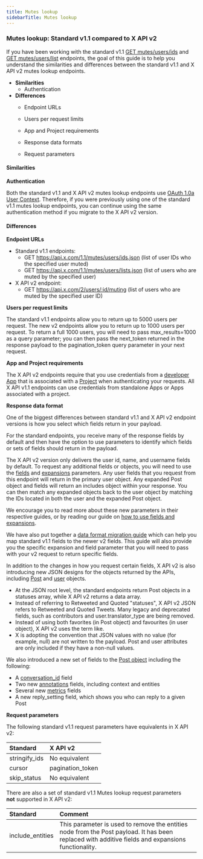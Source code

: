---
title: Mutes lookup
sidebarTitle: Mutes lookup
---


### Mutes lookup: Standard v1.1 compared to X API v2

If you have been working with the standard v1.1 [GET mutes/users/ids](https://developer.x.com/en/docs/twitter-api/v1/accounts-and-users/mute-block-report-users/api-reference/get-mutes-users-ids) and [GET mutes/users/list](https://developer.x.com/en/docs/twitter-api/v1/accounts-and-users/mute-block-report-users/api-reference/get-mutes-users-list) endpoints, the goal of this guide is to help you understand the similarities and differences between the standard v1.1 and X API v2 mutes lookup endpoints.

* **Similarities**
    * Authentication
* **Differences**
    * Endpoint URLs

    * Users per request limits
    * App and Project requirements
    * Response data formats
    * Request parameters

#### Similarities

**Authentication**

Both the standard v1.1 and X API v2 mutes lookup endpoints use [OAuth 1.0a User Context](/resources/fundamentals/authentication#oauth-1-0a-2). Therefore, if you were previously using one of the standard v1.1 mutes lookup endpoints, you can continue using the same authentication method if you migrate to the X API v2 version. 

#### Differences

**Endpoint URLs**

* Standard v1.1 endpoints:
    * GET https://api.x.com/1.1/mutes/users/ids.json
        (list of user IDs who the specified user muted)
    * GET https://api.x.com/1.1/mutes/users/lists.json
        (list of users who are muted by the specified user)
* X API v2 endpoint:
    * GET https://api.x.com/2/users/:id/muting
        (list of users who are muted by the specified user ID)
         

**Users per request limits**

The standard v1.1 endpoints allow you to return up to 5000 users per request. The new v2 endpoints allow you to return up to 1000 users per request. To return a full 1000 users, you will need to pass max_results=1000 as a query parameter; you can then pass the next_token returned in the response payload to the pagination_token query parameter in your next request.
 

**App and Project requirements**

The X API v2 endpoints require that you use credentials from a [developer App](/resources/fundamentals/developer-apps) that is associated with a [Project](/resources/fundamentals/developer-apps) when authenticating your requests. All X API v1.1 endpoints can use credentials from standalone Apps or Apps associated with a project.


**Response data format**

One of the biggest differences between standard v1.1 and X API v2 endpoint versions is how you select which fields return in your payload.

For the standard endpoints, you receive many of the response fields by default and then have the option to use parameters to identify which fields or sets of fields should return in the payload.

The X API v2 version only delivers the user id, name, and username fields by default. To request any additional fields or objects, you will need to use the [fields](/x-api/fundamentals/fields) and [expansions](/x-api/fundamentals/expansions) parameters. Any user fields that you request from this endpoint will return in the primary user object. Any expanded Post object and fields will return an includes object within your response. You can then match any expanded objects back to the user object by matching the IDs located in both the user and the expanded Post object. 

We encourage you to read more about these new parameters in their respective guides, or by reading our guide on [how to use fields and expansions](/x-api/fundamentals/data-dictionary#how-to-use-fields-and-expansions). 

We have also put together a [data format migration guide](/x-api/migrate/data-format-migration#migrating-from-standard-v1-1s-data-format-to-v2) which can help you map standard v1.1 fields to the newer v2 fields. This guide will also provide you the specific expansion and field parameter that you will need to pass with your v2 request to return specific fields. 
 

In addition to the changes in how you request certain fields, X API v2 is also introducing new JSON designs for the objects returned by the APIs, including [Post](/x-api/fundamentals/data-dictionary#tweet) and [user](/x-api/fundamentals/data-dictionary#user) objects.

* At the JSON root level, the standard endpoints return Post objects in a statuses array, while X API v2 returns a data array. 
* Instead of referring to Retweeted and Quoted "statuses", X API v2 JSON refers to Retweeted and Quoted Tweets. Many legacy and deprecated fields, such as contributors and user.translator_type are being removed. 
* Instead of using both favorites (in Post object) and favourites (in user object), X API v2 uses the term like. 
* X is adopting the convention that JSON values with no value (for example, null) are not written to the payload. Post and user attributes are only included if they have a non-null values. 
     

We also introduced a new set of fields to the [Post object](/x-api/fundamentals/data-dictionary#tweet) including the following:

* A [conversation_id](/x-api/fundamentals/conversation-id) field
* Two new [annotations](x-api/fundamentals/tweet-annotations) fields, including context and entities
* Several new [metrics](/x-api/fundamentals/metrics) fields 
* A new reply_setting field, which shows you who can reply to a given Post

**Request parameters**

The following standard v1.1 request parameters have equivalents in X API v2:

| **Standard** | **X API v2** |
| :--- | :--- |
| stringify_ids | No equivalent |
| cursor | pagination_token |
| skip_status | No equivalent |

There are also a set of standard v1.1 Mutes lookup request parameters **not** supported in X API v2:

| Standard | Comment |
| :--- | :--- |
| include_entities | This parameter is used to remove the entities node from the Post payload. It has been replaced with additive fields and expansions functionality. |
